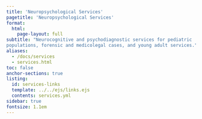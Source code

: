 ```yaml
---
title: 'Neuropsychological Services'
pagetitle: 'Neuropsychological Services'
format:
  html:
    page-layout: full
subtitle: "Neurocognitive and psychodiagnostic services for pediatric
populations, forensic and medicolegal cases, and young adult services."
aliases:
  - /docs/services
  - services.html
toc: false
anchor-sections: true
listing:
  id: services-links
  template: ../../ejs/links.ejs
  contents: services.yml
sidebar: true
fontsize: 1.1em
---
```


::: {#services-links .column-screen-inset-right style="max-width: 850px;"}
:::



